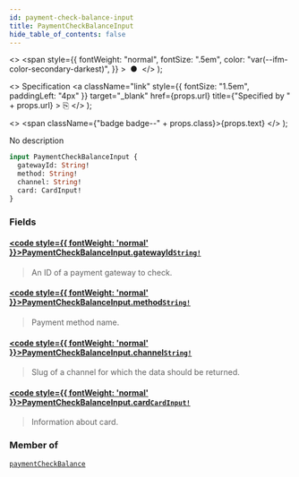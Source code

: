 ```yaml
---
id: payment-check-balance-input
title: PaymentCheckBalanceInput
hide_table_of_contents: false
---
```


  <>
    <span
      style={{
        fontWeight: "normal",
        fontSize: ".5em",
        color: "var(--ifm-color-secondary-darkest)",
      }}
    >
      &nbsp;●&nbsp;
    </span>
  </>
);

  <>
    Specification
    <a
      className="link"
      style={{ fontSize: "1.5em", paddingLeft: "4px" }}
      target="\_blank"
      href={props.url}
      title={"Specified by " + props.url}
    >
      ⎘
    </a>
  </>
);

  <>
    <span className={"badge badge--" + props.class}>{props.text}</span>
  </>
);

No description

```graphql
input PaymentCheckBalanceInput {
  gatewayId: String!
  method: String!
  channel: String!
  card: CardInput!
}
```

### Fields

#### [<code style={{ fontWeight: 'normal' }}>PaymentCheckBalanceInput.<b>gatewayId</b></code>](#)<Bullet />[`String!`](../../api-reference/scalars/string) <Badge class="secondary" text="non-null"/> <Badge class="secondary" text="scalar"/>

> An ID of a payment gateway to check.

#### [<code style={{ fontWeight: 'normal' }}>PaymentCheckBalanceInput.<b>method</b></code>](#)<Bullet />[`String!`](../../api-reference/scalars/string) <Badge class="secondary" text="non-null"/> <Badge class="secondary" text="scalar"/>

> Payment method name.

#### [<code style={{ fontWeight: 'normal' }}>PaymentCheckBalanceInput.<b>channel</b></code>](#)<Bullet />[`String!`](../../api-reference/scalars/string) <Badge class="secondary" text="non-null"/> <Badge class="secondary" text="scalar"/>

> Slug of a channel for which the data should be returned.

#### [<code style={{ fontWeight: 'normal' }}>PaymentCheckBalanceInput.<b>card</b></code>](#)<Bullet />[`CardInput!`](../../api-reference/inputs/card-input) <Badge class="secondary" text="non-null"/> <Badge class="secondary" text="input"/>

> Information about card.

### Member of

[`paymentCheckBalance`](../../api-reference/mutations/payment-check-balance) <Badge class="secondary" text="mutation"/>
